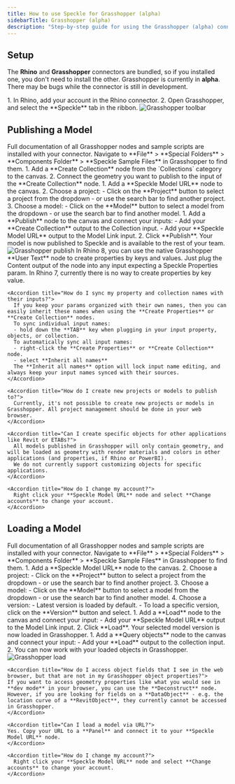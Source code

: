 ```yaml
---
title: How to use Speckle for Grasshopper (alpha)
sidebarTitle: Grasshopper (alpha)
description: "Step-by-step guide for using the Grasshopper (alpha) connector"
---
```



<Versions
  app="Grasshopper"
  versions="Rhino 7 & 8"
  os="Windows"
/>

## Setup

<Tip> The **Rhino** and **Grasshopper** connectors are bundled, so if you installed one, you don't need to install the other.</Tip>
<Tip> Grasshopper is currently in **alpha**. There may be bugs while the connector is still in development.</Tip>

<Steps>
    <Setup app="Grasshopper" />
    <Step title="Open the Grasshopper connector">
      1. In Rhino, add your account in the Rhino connector.
      2. Open Grasshopper, and select the **Speckle** tab in the ribbon.
      <Frame>
      <img src="/images/connectors/grasshopper_toolbar.jpg" alt="Grasshopper toolbar" />
      </Frame>
    </Step>
</Steps>

<AccordionGroup>
    <SetupFaq app="Grasshopper" />
</AccordionGroup>

## Publishing a Model

<Tip>
  Full documentation of all Grasshopper nodes and sample scripts are installed with your connector.
  Navigate to **File** > **Special Folders** > **Components Folder** > **Speckle Sample Files** in Grasshopper to find them.
</Tip>

<Steps>
  <Step title="Create a Collection with objects">
  1. Add a **Create Collection** node from the `Collections` category to the canvas.
  2. Connect the geometry you want to publish to the input of the **Create Collection** node.
  </Step>

  <Step title="Get your Speckle model link">
  1. Add a **Speckle Model URL** node to the canvas.
  2. Choose a project:
      - Click on the **Project** button to select a project from the dropdown
      - or use the search bar to find another project. 
  3. Choose a model:
      - Click on the **Model** button to select a model from the dropdown
      - or use the search bar to find another model. 
  </Step>

  <Step title="Publish your model">
    1. Add a **Publish** node to the canvas and connect your inputs:
      - Add your **Create Collection** output to the Collection input.
      - Add your **Speckle Model URL** output to the Model Link input.
    2. Click **Publish**.
    Your model is now published to Speckle and is available to the rest of your team.
    <Frame title="Publish">
    <img src="/images/connectors/grasshopper_publish.jpg" alt="Grasshopper publish" />
    </Frame>
  </Step>
</Steps>

<AccordionGroup>
    <Accordion title="How do I create properties by key value, instead of using the Create Properties node?">
      In Rhino 8, you can use the native Grasshopper **User Text** node to create properties by keys and values.
      Just plug the Content output of the node into any input expecting a Speckle Properties param. 
      In Rhino 7, currently there is no way to create properties by key value.
    </Accordion>

    <Accordion title="How do I sync my property and collection names with their inputs?">
      If you keep your params organized with their own names, then you can easily inherit these names when using the **Create Properties** or **Create Collection** nodes.
      To sync individual input names:
      - hold down the **TAB** key when plugging in your input property, objects, or collection.
      To automatically sync all input names:
      - right-click the **Create Properties** or **Create Collection** node.
      - select **Inherit all names**
      The **Inherit all names** option will lock input name editing, and always keep your input names synced with their sources.
    </Accordion>

    <Accordion title="How do I create new projects or models to publish to?">
      Currently, it's not possible to create new projects or models in Grasshopper. All project management should be done in your web browser.
    </Accordion>

    <Accordion title="Can I create specific objects for other applications like Revit or ETABs?">
      All models published in Grasshopper will only contain geometry, and will be loaded as geometry with render materials and colors in other applications (and properties, if Rhino or PowerBI). 
      We do not currently support customizing objects for specific applications.
    </Accordion>

    <Accordion title="How do I change my account?">
      Right click your **Speckle Model URL** node and select **Change accounts** to change your account.
    </Accordion>
</AccordionGroup>    

## Loading a Model

<Tip>
  Full documentation of all Grasshopper nodes and sample scripts are installed with your connector.
  Navigate to **File** > **Special Folders** > **Components Folder** > **Speckle Sample Files** in Grasshopper to find them.
</Tip>

<Steps>
  <Step title="Get your Speckle model link">
    1. Add a **Speckle Model URL** node to the canvas.
    2. Choose a project:
        - Click on the **Project** button to select a project from the dropdown
        - or use the search bar to find another project. 
    3. Choose a model:
        - Click on the **Model** button to select a model from the dropdown
        - or use the search bar to find another model. 
    4. Choose a version:
        - Latest version is loaded by default.
        - To load a specific version, click on the **Version** button and select. 
  </Step>

  <Step title="Load your model">
    1. Add a **Load** node to the canvas and connect your input:
      - Add your **Speckle Model URL** output to the Model Link input.
    2. Click **Load**.
    Your selected model version is now loaded in Grasshopper.
  </Step>

  <Step title="Get your model objects">
    1. Add a **Query objects** node to the canvas and connect your input:
      - Add your **Load** output to the collection input.
    2. You can now work with your loaded objects in Grasshopper.
    <Frame>
    <img src="/images/connectors/grasshopper_load.jpg" alt="Grasshopper load" />
    </Frame>
  </Step>
</Steps>

<AccordionGroup>

    <Accordion title="How do I access object fields that I see in the web browser, but that are not in my Grasshopper object properties?">
    If you want to access geometry properties like what you would see in **dev mode** in your browser, you can use the **Deconstruct** node.
    However, if you are looking for fields on a **DataObject** - e.g. the location curve of a **RevitObject**, they currently cannot be accessed in Grasshopper.
    </Accordion>

    <Accordion title="Can I load a model via URL?">
    Yes. Copy your URL to a **Panel** and connect it to your **Speckle Model URL** node.
    </Accordion>

    <Accordion title="How do I change my account?">
      Right click your **Speckle Model URL** node and select **Change accounts** to change your account.
    </Accordion>

</AccordionGroup>

<LearnMore />

